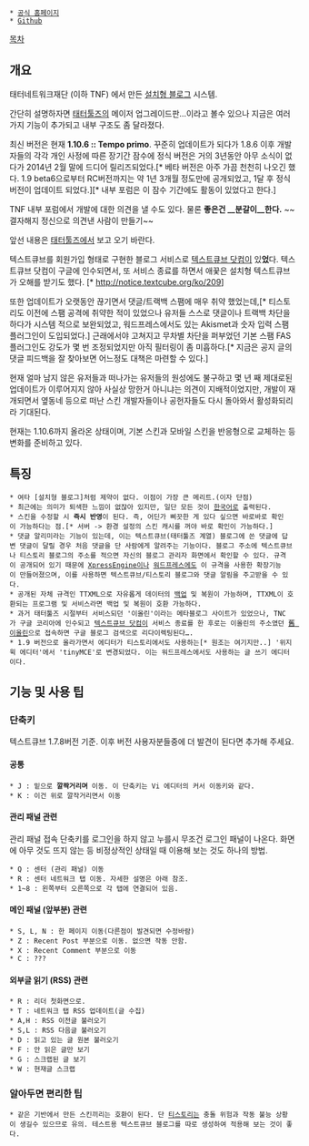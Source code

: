  * [http://www.textcube.org/ 공식 홈페이지]
 * [https://github.com/Needlworks/Textcube/ Github]

[[목차]]
== 개요 ==
태터네트워크재단 (이하 TNF) 에서 만든 [[설치형 블로그]] 시스템.

간단히 설명하자면 [[태터툴즈]]의 메이저 업그레이드판…이라고 볼수 있으나 지금은 여러 가지 기능이 추가되고 내부 구조도 좀 달라졌다.

최신 버전은 현재 '''1.10.6 :: Tempo primo'''. 꾸준히 업데이트가 되다가 1.8.6 이후 개발자들의 각각 개인 사정에 따른 장기간 잠수에 정식 버전은 거의 3년동안 아무 소식이 없다가 2014년 2월 말에 드디어 릴리즈되었다.[* 베타 버전은 아주 가끔 천천히 나오긴 했다. 1.9 beta6으로부터 RC버전까지는 약 1년 3개월 정도만에 공개되었고, 1달 후 정식 버전이 업데이트 되었다.][* 내부 포럼은 이 잠수 기간에도 활동이 있었다고 한다.]

TNF 내부 포럼에서 개발에 대한 의견을 낼 수도 있다. 물론 '''좋은건 __분갈이__한다.''' ~~결자해지 정신으로 의견낸 사람이 만들기~~

앞선 내용은 [[태터툴즈]]에서 보고 오기 바란다.

텍스트큐브를 회원가입 형태로 구현한 블로그 서비스로 [[텍스트큐브 닷컴]]이 있'''었'''다. 텍스트큐브 닷컴이 구글에 인수되면서, 또 서비스 종료를 하면서 애꿎은 설치형 텍스트큐브가 오해를 받기도 했다. [* http://notice.textcube.org/ko/209]

또한 업데이트가 오랫동안 끊기면서 댓글/트랙백 스팸에 매우 취약 했었는데,[* 티스토리도 이전에 스팸 공격에 취약한 적이 있었으나 유저들 스스로 댓글이나 트랙백 차단을 하다가 시스템 적으로 보완되었고, 워드프레스에서도 있는 Akismet과 숫자 입력 스팸 플러그인이 도입되었다.] 근래에서야 고쳐지고 무차별 차단을 퍼부었던 기본 스팸 FAS 플러그인도 강도가 몇 번 조정되었지만 아직 필터링이 좀 미흡하다.[* 지금은 공지 글의 댓글 피드백을 잘 찾아보면 어느정도 대책은 마련할 수 있다.]

현재 얼마 남지 않은 유저들과 떠나가는 유저들의 원성에도 불구하고 몇 년 째 제대로된 업데이트가 이루어지지 않아 사실상 망한거 아니냐는 의견이 지배적이었지만, 개발이 재개되면서 옆동네 등으로 떠난 스킨 개발자들이나 공헌자들도 다시 돌아와서 활성화되리라 기대된다.

현재는 1.10.6까지 올라온 상태이며, 기본 스킨과 모바일 스킨을 반응형으로 교체하는 등 변화를 준비하고 있다.

== 특징 ==
 * 여타 [설치형 블로그]처럼 제약이 없다. 이점이 가장 큰 메리트.(이자 단점)
 * 최근에는 의미가 퇴색한 느낌이 없잖아 있지만, 일단 모든 것이 [[한국어]]로 출력된다.
 * 스킨을 수정할 시 '''즉시 반영'''이 된다. 즉, 어딘가 삐끗한 게 있다 싶으면 바로바로 확인이 가능하다는 점.[* 서버 -> 환경 설정의 스킨 캐시를 꺼야 바로 확인이 가능하다.]
 * 댓글 알리미라는 기능이 있는데, 이는 텍스트큐브(태터툴즈 계열) 블로그에 쓴 댓글에 답변 댓글이 달릴 경우 처음 댓글을 단 사람에게 알려주는 기능이다. 블로그 주소에 텍스트큐브나 티스토리 블로그의 주소를 적으면 자신의 블로그 관리자 화면에서 확인할 수 있다. 규격이 공개되어 있기 때문에 [[XpressEngine]]이나 [[워드프레스]]에도 이 규격을 사용한 확장기능이 만들어졌으며, 이를 사용하면 텍스트큐브/티스토리 블로그와 댓글 알림을 주고받을 수 있다.
 * 공개된 자체 규격인 TTXML으로 자유롭게 데이터의 [[백업]] 및 복원이 가능하며, TTXML이 호환되는 프로그램 및 서비스라면 백업 및 복원이 호환 가능하다.
 * 과거 태터툴즈 시절부터 서비스되던 '이올린'이라는 메타블로그 사이트가 있었으나, TNC가 구글 코리아에 인수되고 [[텍스트큐브 닷컴]]이 서비스 종료를 한 후로는 이올린의 주소였던 [http://www.eolin.com/ 舊 이올린]으로 접속하면 구글 블로그 검색으로 리다이렉팅된다….
 * 1.9 버전으로 올라가면서 에디터가 티스토리에서도 사용하는[* 원조는 여기지만..] '위지윅 에디터'에서 'tinyMCE'로 변경되었다. 이는 워드프레스에서도 사용하는 글 쓰기 에디터이다.
== 기능 및 사용 팁 ==
=== 단축키 ===
텍스트큐브 1.7.8버전 기준. 이후 버전 사용자분들중에 더 발견이 된다면 추가해 주세요.
==== 공통 ====
 * J : 밑으로 '''깔짝거리며''' 이동. 이 단축키는 Vi 에디터의 커서 이동키와 같다.
 * K : 이건 위로 깔작거리면서 이동
==== 관리 패널 관련 ====
관리 패널 접속 단축키를 로그인을 하지 않고 누를시 무조건 로그인 패널이 나온다.
화면에 아무 것도 뜨지 않는 등 비정상적인 상태일 때 이용해 보는 것도 하나의 방법.

 * Q : 센터 (관리 패널) 이동
 * R : 센터 네트워크 탭 이동. 자세한 설명은 아래 참조.
 * 1~8 : 왼쪽부터 오른쪽으로 각 탭에 연결되어 있음.
==== 메인 패널 (앞부분) 관련 ====
 * S, L, N : 한 페이지 이동(다른점이 발견되면 수정바람)
 * Z : Recent Post 부분으로 이동. 없으면 작동 안함.
 * X : Recent Comment 부분으로 이동
 * C : ???
==== 외부글 읽기 (RSS) 관련 ====
 * R : 리더 첫화면으로.
 * T : 네트워크 탭 RSS 업데이트(글 수집)
 * A,H : RSS 이전글 불러오기
 * S,L : RSS 다음글 불러오기
 * D : 읽고 있는 글 원본 불러오기
 * F : 안 읽은 글만 보기
 * G : 스크랩된 글 보기
 * W : 현재글 스크랩
=== 알아두면 편리한 팁 ===
 * 같은 기반에서 만든 스킨끼리는 호환이 된다. 단 [[티스토리]]는 충돌 위험과 작동 불능 상황이 생길수 있으므로 유의. 테스트용 텍스트큐브 블로그를 따로 생성하여 적용해 보는 것이 좋다.
